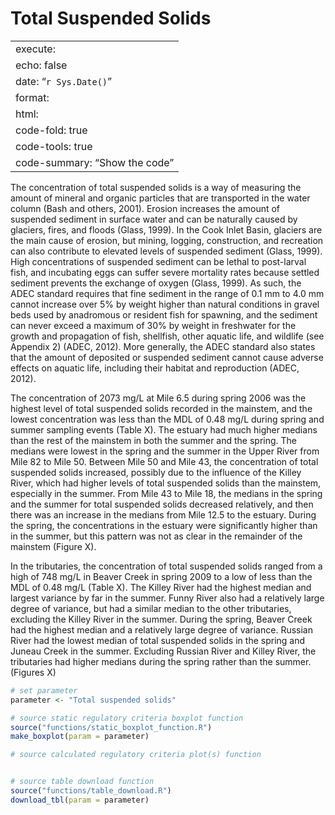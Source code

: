 # Total Suspended Solids

---
execute:
  echo: false
date: "`r Sys.Date()`"
format:
  html:
    code-fold: true
    code-tools: true
    code-summary: "Show the code"
---

The concentration of total suspended solids is a way of measuring the amount of mineral and organic particles that are transported in the water column (Bash and others, 2001). Erosion increases the amount of suspended sediment in surface water and can be naturally caused by glaciers, fires, and floods (Glass, 1999). In the Cook Inlet Basin, glaciers are the main cause of erosion, but mining, logging, construction, and recreation can also contribute to elevated levels of suspended sediment (Glass, 1999). High concentrations of suspended sediment can be lethal to post-larval fish, and incubating eggs can suffer severe mortality rates because settled sediment prevents the exchange of oxygen (Glass, 1999). As such, the ADEC standard requires that fine sediment in the range of 0.1 mm to 4.0 mm cannot increase over 5% by weight higher than natural conditions in gravel beds used by anadromous or resident fish for spawning, and the sediment can never exceed a maximum of 30% by weight in freshwater for the growth and propagation of fish, shellfish, other aquatic life, and wildlife (see Appendix 2) (ADEC, 2012). More generally, the ADEC standard also states that the amount of deposited or suspended sediment cannot cause adverse effects on aquatic life, including their habitat and reproduction (ADEC, 2012).

The concentration of 2073 mg/L at Mile 6.5 during spring 2006 was the highest level of total suspended solids recorded in the mainstem, and the lowest concentration was less than the MDL of 0.48 mg/L during spring and summer sampling events (Table X). The estuary had much higher medians than the rest of the mainstem in both the summer and the spring. The medians were lowest in the spring and the summer in the Upper River from Mile 82 to Mile 50. Between Mile 50 and Mile 43, the concentration of total suspended solids increased, possibly due to the influence of the Killey River, which had higher levels of total suspended solids than the mainstem, especially in the summer. From Mile 43 to Mile 18, the medians in the spring and the summer for total suspended solids decreased relatively, and then there was an increase in the medians from Mile 12.5 to the estuary. During the spring, the concentrations in the estuary were significantly higher than in the summer, but this pattern was not as clear in the remainder of the mainstem (Figure X).

In the tributaries, the concentration of total suspended solids ranged from a high of 748 mg/L in Beaver Creek in spring 2009 to a low of less than the MDL of 0.48 mg/L (Table X). The Killey River had the highest median and largest variance by far in the summer. Funny River also had a relatively large degree of variance, but had a similar median to the other tributaries, excluding the Killey River in the summer. During the spring, Beaver Creek had the highest median and a relatively large degree of variance. Russian River had the lowest median of total suspended solids in the spring and Juneau Creek in the summer. Excluding Russian River and Killey River, the tributaries had higher medians during the spring rather than the summer. (Figures X)


```r

# set parameter
parameter <- "Total suspended solids"

# source static regulatory criteria boxplot function
source("functions/static_boxplot_function.R")
make_boxplot(param = parameter)

# source calculated regulatory criteria plot(s) function


# source table download function
source("functions/table_download.R")
download_tbl(param = parameter)

```
